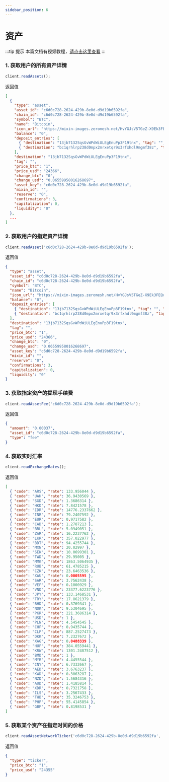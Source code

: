 ```yaml
---
sidebar_position: 6
---
```


# 资产

:::tip 提示
本篇文档有视频教程，[请点击这里查看](https://developers.mixinbots.com/courses/1e276ee9-18fb-42e3-915a-54b049679084/89329795-c5a2-4aa5-ab32-c52cf6649911)
:::

### 1. 获取用户的所有资产详情

```js
client.readAssets();
```

返回值

```json
[
  {
    "type": "asset",
    "asset_id": "c6d0c728-2624-429b-8e0d-d9d19b6592fa",
    "chain_id": "c6d0c728-2624-429b-8e0d-d9d19b6592fa",
    "symbol": "BTC",
    "name": "Bitcoin",
    "icon_url": "https://mixin-images.zeromesh.net/HvYGJsV5TGeZ-X9Ek3FEQohQZ3fE9LBEBGcOcn4c4BNHovP4fW4YB97Dg5LcXoQ1hUjMEgjbl1DPlKg1TW7kK6XP=s128",
    "balance": "0",
    "deposit_entries": [
      { "destination": "13jb7132SqsGvWPdWiULEgEnuPp3F19tnx", "tag": "", "properties": ["P2PKH"] },
      { "destination": "bc1qrhlrp238d0mpx2mrxetqr9x3rfxhdl9mgmf38z", "tag": "", "properties": ["P2WPKH_V0", "SegWit"] }
    ],
    "destination": "13jb7132SqsGvWPdWiULEgEnuPp3F19tnx",
    "tag": "",
    "price_btc": "1",
    "price_usd": "24366",
    "change_btc": "0",
    "change_usd": "0.06559958016268697",
    "asset_key": "c6d0c728-2624-429b-8e0d-d9d19b6592fa",
    "mixin_id": "",
    "reserve": "0",
    "confirmations": 3,
    "capitalization": 0,
    "liquidity": "0"
  },
  ...
]
```

### 2. 获取用户的指定资产详情

```js
client.readAsset('c6d0c728-2624-429b-8e0d-d9d19b6592fa');
```

返回值

```json
{
  "type": "asset",
  "asset_id": "c6d0c728-2624-429b-8e0d-d9d19b6592fa",
  "chain_id": "c6d0c728-2624-429b-8e0d-d9d19b6592fa",
  "symbol": "BTC",
  "name": "Bitcoin",
  "icon_url": "https://mixin-images.zeromesh.net/HvYGJsV5TGeZ-X9Ek3FEQohQZ3fE9LBEBGcOcn4c4BNHovP4fW4YB97Dg5LcXoQ1hUjMEgjbl1DPlKg1TW7kK6XP=s128",
  "balance": "0",
  "deposit_entries": [
    { "destination": "13jb7132SqsGvWPdWiULEgEnuPp3F19tnx", "tag": "", "properties": ["P2PKH"] },
    { "destination": "bc1qrhlrp238d0mpx2mrxetqr9x3rfxhdl9mgmf38z", "tag": "", "properties": ["P2WPKH_V0", "SegWit"] }
  ],
  "destination": "13jb7132SqsGvWPdWiULEgEnuPp3F19tnx",
  "tag": "",
  "price_btc": "1",
  "price_usd": "24366",
  "change_btc": "0",
  "change_usd": "0.06559958016268697",
  "asset_key": "c6d0c728-2624-429b-8e0d-d9d19b6592fa",
  "mixin_id": "",
  "reserve": "0",
  "confirmations": 3,
  "capitalization": 0,
  "liquidity": "0"
}
```

### 3. 获取指定资产的提现手续费

```js
client.readAssetFee('c6d0c728-2624-429b-8e0d-d9d19b6592fa');
```

返回值

```json
{
  "amount": "0.00037",
  "asset_id": "c6d0c728-2624-429b-8e0d-d9d19b6592fa",
  "type": "fee"
}
```

### 4. 获取实时汇率

```js
client.readExchangeRates();
```

返回值

```json
[
  { "code": "ARS", "rate": 133.956044 },
  { "code": "UAH", "rate": 36.9430569 },
  { "code": "SGD", "rate": 1.3686314 },
  { "code": "HKD", "rate": 7.8421578 },
  { "code": "IDR", "rate": 14776.2337662 },
  { "code": "INR", "rate": 79.2407592 },
  { "code": "EUR", "rate": 0.9717582 },
  { "code": "CAD", "rate": 1.2787213 },
  { "code": "BRL", "rate": 5.0949051 },
  { "code": "ZAR", "rate": 16.2237762 },
  { "code": "LKR", "rate": 357.022977 },
  { "code": "BDT", "rate": 94.4255744 },
  { "code": "MXN", "rate": 20.02997 },
  { "code": "SEK", "rate": 10.0699301 },
  { "code": "TWD", "rate": 29.95005 },
  { "code": "MMK", "rate": 1863.5064935 },
  { "code": "RUB", "rate": 61.4785215 },
  { "code": "CZK", "rate": 23.6463536 },
  { "code": "XAU", "rate": 0.0005595 },
  { "code": "SAR", "rate": 3.7562438 },
  { "code": "VEF", "rate": 0.1000929 },
  { "code": "VND", "rate": 23377.6223776 },
  { "code": "JPY", "rate": 133.1468531 },
  { "code": "TRY", "rate": 17.8621379 },
  { "code": "BHD", "rate": 0.3769341 },
  { "code": "NOK", "rate": 9.5304695 },
  { "code": "PKR", "rate": 221.3686314 },
  { "code": "USD", "rate": 1 },
  { "code": "PLN", "rate": 4.5454545 },
  { "code": "CHF", "rate": 0.9435744 },
  { "code": "CLP", "rate": 887.2527473 },
  { "code": "DKK", "rate": 7.2327672 },
  { "code": "XAG", "rate": 0.0488339 },
  { "code": "HUF", "rate": 384.0559441 },
  { "code": "KRW", "rate": 1301.2487512 },
  { "code": "BMD", "rate": 1 },
  { "code": "MYR", "rate": 4.4455544 },
  { "code": "CNY", "rate": 6.7332667 },
  { "code": "AED", "rate": 3.6763237 },
  { "code": "KWD", "rate": 0.3063287 },
  { "code": "NZD", "rate": 1.5684316 },
  { "code": "AUD", "rate": 1.4185814 },
  { "code": "XDR", "rate": 0.7321758 },
  { "code": "ILS", "rate": 3.2567433 },
  { "code": "THB", "rate": 35.3246753 },
  { "code": "PHP", "rate": 55.4145854 },
  { "code": "GBP", "rate": 0.8198531 }
]
```

### 5. 获取某个资产在指定时间的价格

```js
client.readAssetNetworkTicker('c6d0c728-2624-429b-8e0d-d9d19b6592fa', '2018-01-01');
```

返回值

```json
{
  "type": "ticker",
  "price_btc": "1",
  "price_usd": "24355"
}
```
